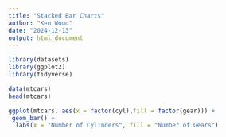 ```yaml
---
title: "Stacked Bar Charts"
author: "Ken Wood"
date: "2024-12-13"
output: html_document
---
```


```r
library(datasets)
library(ggplot2)
library(tidyverse)

data(mtcars)
head(mtcars)
```

```r

ggplot(mtcars, aes(x = factor(cyl),fill = factor(gear))) + 
 geom_bar() +
  labs(x = "Number of Cylinders", fill = "Number of Gears")
```
